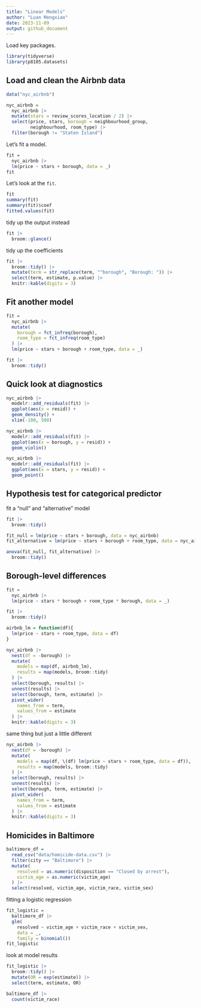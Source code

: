 ```yaml
---
title: "Linear Models"
author: "Luan Mengxiao"
date: 2023-11-09
output: github_document
---
```


Load key packages.

```r
library(tidyverse)
library(p8105.datasets)
```

## Load and clean the Airbnb data

```r
data("nyc_airbnb")

nyc_airbnb = 
  nyc_airbnb |> 
  mutate(stars = review_scores_location / 2) |> 
  select(price, stars, borough = neighbourhood_group, 
         neighbourhood, room_type) |>
  filter(borough != "Staten Island")
```

Let's fit a model.

```r
fit = 
  nyc_airbnb |>
  lm(price ~ stars + borough, data = _)
fit
```

Let's look at the `fit`.

```r
fit
summary(fit)
summary(fit)$coef
fitted.values(fit)
```

tidy up the output instead

```r
fit |>
  broom::glance()
```

tidy up the coefficients

```r
fit |>
  broom::tidy() |>
  mutate(term = str_replace(term, "^borough", "Borough: ")) |>
  select(term, estimate, p.value) |>
  knitr::kable(digits = 3)
```

## Fit another model

```r
fit = 
  nyc_airbnb |>
  mutate(
    borough = fct_infreq(borough),
    room_type = fct_infreq(room_type)
  ) |>
  lm(price ~ stars + borough + room_type, data = _)

fit |>
  broom::tidy()
```

## Quick look at diagnostics

```r
nyc_airbnb |>
  modelr::add_residuals(fit) |>
  ggplot(aes(x = resid)) +
  geom_density() +
  xlim(-100, 500)

nyc_airbnb |>
  modelr::add_residuals(fit) |>
  ggplot(aes(x = borough, y = resid)) +
  geom_violin()

nyc_airbnb |>
  modelr::add_residuals(fit) |>
  ggplot(aes(x = stars, y = resid)) +
  geom_point()
```

## Hypothesis test for categorical predictor

fit a "null" and "alternative" model

```r
fit |>
  broom::tidy()

fit_null = lm(price ~ stars + borough, data = nyc_airbnb)
fit_alternative = lm(price ~ stars + borough + room_type, data = nyc_airbnb)

anova(fit_null, fit_alternative) |>
  broom::tidy()
```

## Borough-level differences

```r
fit =
  nyc_airbnb |>
  lm(price ~ stars * borough + room_type * borough, data = _)

fit |>
  broom::tidy()
```

```r
airbnb_lm = function(df){
  lm(price ~ stars + room_type, data = df)
}

nyc_airbnb |>
  nest(df = -borough) |>
  mutate(
    models = map(df, airbnb_lm), 
    results = map(models, broom::tidy)
  ) |>
  select(borough, results) |>
  unnest(results) |>
  select(borough, term, estimate) |>
  pivot_wider(
    names_from = term,
    values_from = estimate
  ) |>
  knitr::kable(digits = 3)
```

same thing but just a little different

```r
nyc_airbnb |>
  nest(df = -borough) |>
  mutate(
    models = map(df, \(df) lm(price ~ stars + room_type, data = df)), 
    results = map(models, broom::tidy)
  ) |>
  select(borough, results) |>
  unnest(results) |>
  select(borough, term, estimate) |>
  pivot_wider(
    names_from = term,
    values_from = estimate
  ) |>
  knitr::kable(digits = 3)
```

## Homicides in Baltimore

```r
baltimore_df = 
  read_csv("data/homicide-data.csv") |>
  filter(city == "Baltimore") |>
  mutate(
    resolved = as.numeric(disposition == "Closed by arrest"),
    victim_age = as.numeric(victim_age)
  ) |>
  select(resolved, victim_age, victim_race, victim_sex)
```

fitting a logistic regression

```r
fit_logistic = 
  baltimore_df |>
  glm(
    resolved ~ victim_age + victim_race + victim_sex, 
    data = _, 
    family = binomial())
fit_logistic
```

look at model results

```r
fit_logistic |>
  broom::tidy() |>
  mutate(OR = exp(estimate)) |>
  select(term, estimate, OR)
```

```r
baltimore_df |>
  count(victim_race)
```

